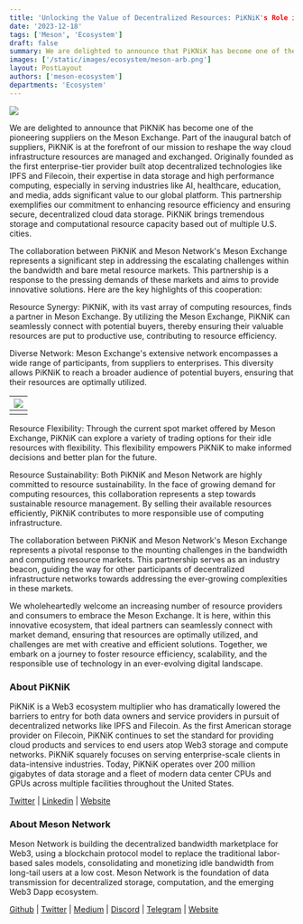 ```yaml
---
title: 'Unlocking the Value of Decentralized Resources: PiKNiK's Role in Meson Exchange'
date: '2023-12-18'
tags: ['Meson', 'Ecosystem']
draft: false
summary: We are delighted to announce that PiKNiK has become one of the pioneering suppliers on the Meson Exchange. 
images: ['/static/images/ecosystem/meson-arb.png']
layout: PostLayout
authors: ['meson-ecosystem']
departments: 'Ecosystem'
---
```


![](/static/images/ecosystem/meson-arb.png)

We are delighted to announce that PiKNiK has become one of the pioneering suppliers on the Meson Exchange. Part of the inaugural batch of suppliers, PiKNiK is at the forefront of our mission to reshape the way cloud infrastructure resources are managed and exchanged. Originally founded as the first enterprise-tier provider built atop decentralized technologies like IPFS and Filecoin, their expertise in data storage and high performance computing, especially in serving industries like AI, healthcare, education, and media, adds significant value to our global platform. This partnership exemplifies our commitment to enhancing resource efficiency and ensuring secure, decentralized cloud data storage. PiKNiK brings tremendous storage and computational resource capacity based out of multiple U.S. cities. 

The collaboration between PiKNiK and Meson Network's Meson Exchange represents a significant step in addressing the escalating challenges within the bandwidth and bare metal resource markets. This partnership is a response to the pressing demands of these markets and aims to provide innovative solutions. Here are the key highlights of this cooperation:

Resource Synergy: PiKNiK, with its vast array of computing resources, finds a partner in Meson Exchange. By utilizing the Meson Exchange, PiKNiK can seamlessly connect with potential buyers, thereby ensuring their valuable resources are put to productive use, contributing to resource efficiency.

Diverse Network: Meson Exchange's extensive network encompasses a wide range of participants, from suppliers to enterprises. This diversity allows PiKNiK to reach a broader audience of potential buyers, ensuring that their resources are optimally utilized.


| ![](/static/images/ecosystem/meson-piknik-01.png) |
| :---------------------------------------------------------------------------------------------------------------: |
|                           |

Resource Flexibility: Through the current spot market offered by Meson Exchange, PiKNiK can explore a variety of trading options for their idle resources with flexibility. This flexibility empowers PiKNiK to make informed decisions and better plan for the future.

Resource Sustainability: Both PiKNiK and Meson Network are highly committed to resource sustainability. In the face of growing demand for computing resources, this collaboration represents a step towards sustainable resource management. By selling their available resources efficiently, PiKNiK contributes to more responsible use of computing infrastructure.

The collaboration between PiKNiK and Meson Network's Meson Exchange represents a pivotal response to the mounting challenges in the bandwidth and computing resource markets. This partnership serves as an industry beacon, guiding the way for other participants of decentralized infrastructure networks towards addressing the ever-growing complexities in these markets.

We wholeheartedly welcome an increasing number of resource providers and consumers to embrace the Meson Exchange. It is here, within this innovative ecosystem, that ideal partners can seamlessly connect with market demand, ensuring that resources are optimally utilized, and challenges are met with creative and efficient solutions. Together, we embark on a journey to foster resource efficiency, scalability, and the responsible use of technology in an ever-evolving digital landscape.

### **About PiKNiK**

PiKNiK is a Web3 ecosystem multiplier who has dramatically lowered the barriers to entry for both data owners and service providers in pursuit of decentralized networks like IPFS and Filecoin. As the first American storage provider on Filecoin, PiKNiK continues to set the standard for providing cloud products and services to end users atop Web3 storage and compute networks. PiKNiK squarely focuses on serving enterprise-scale clients in data-intensive industries. Today, PiKNiK operates over 200 million gigabytes of data storage and a fleet of modern data center CPUs and GPUs across multiple facilities throughout the United States.

[Twitter](https://twitter.com/PiKNiK_US) | [Linkedin](https://www.linkedin.com/company/piknikus/) | [Website](https://www.piknik.cloud/)

### **About Meson Network**

Meson Network is building the decentralized bandwidth marketplace for Web3, using a blockchain protocol model to replace the traditional labor-based sales models, consolidating and monetizing idle bandwidth from long-tail users at a low cost. Meson Network is the foundation of data transmission for decentralized storage, computation, and the emerging Web3 Dapp ecosystem.

[Github](https://github.com/daqnext) | [Twitter](https://twitter.com/NetworkMeson) | [Medium](https://medium.com/meson-network) | [Discord](https://discord.com/invite/z6YfSHDkmS) | [Telegram](https://t.me/mesonnetwork) | [Website](https://meson.network/)